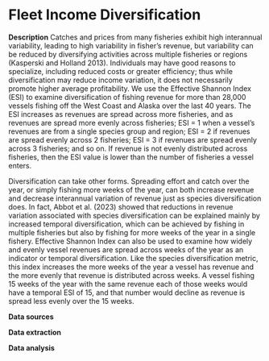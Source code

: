 # Fleet Income Diversification

**Description** Catches and prices from many fisheries exhibit high interannual variability, leading to high variability in fisher’s revenue, but variability can be reduced by diversifying activities across multiple fisheries or regions (Kasperski and Holland 2013). Individuals may have good reasons to specialize, including reduced costs or greater efficiency; thus while diversification may reduce income variation, it does not necessarily promote higher average profitability. We use the Effective Shannon Index (ESI) to examine diversification of fishing revenue for more than 28,000 vessels fishing off the West Coast and Alaska over the last 40 years. The ESI increases as revenues are spread across more fisheries, and as revenues are spread more evenly across fisheries; ESI = 1 when a vessel’s revenues are from a single species group and region; ESI = 2 if revenues are spread evenly across 2 fisheries; ESI = 3 if revenues are spread evenly across 3 fisheries; and so on. If revenue is not evenly distributed across fisheries, then the ESI value is lower than the number of fisheries a vessel enters.

Diversification can take other forms. Spreading effort and catch over the year, or simply fishing more weeks of the year, can both increase revenue and decrease interannual variation of revenue just as species diversification does. In fact, Abbot et al. (2023) showed that reductions in revenue variation associated with species diversification can be explained mainly by increased temporal diversification, which can be achieved by fishing in multiple fisheries but also by fishing for more weeks of the year in a single fishery. Effective Shannon Index can also be used to examine how widely and evenly vessel revenues are spread across weeks of the year as an indicator or temporal diversification. Like the species diversification metric, this index increases the more weeks of the year a vessel has revenue and the more evenly that revenue is distributed across weeks. A vessel fishing 15 weeks of the year with the same revenue each of those weeks would have a temporal ESI of 15, and that number would decline as revenue is spread less evenly over the 15 weeks.

**Data sources**

**Data extraction**

**Data analysis**
